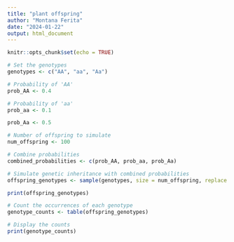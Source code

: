 ```yaml
---
title: "plant offspring"
author: "Montana Ferita"
date: "2024-01-22"
output: html_document
---
```


```r
knitr::opts_chunk$set(echo = TRUE)
```


```r
# Set the genotypes
genotypes <- c("AA", "aa", "Aa")

# Probability of 'AA'
prob_AA <- 0.4

# Probability of 'aa'
prob_aa <- 0.1

prob_Aa <- 0.5

# Number of offspring to simulate
num_offspring <- 100

# Combine probabilities
combined_probabilities <- c(prob_AA, prob_aa, prob_Aa)

# Simulate genetic inheritance with combined probabilities
offspring_genotypes <- sample(genotypes, size = num_offspring, replace = TRUE, prob = combined_probabilities)

print(offspring_genotypes)

# Count the occurrences of each genotype
genotype_counts <- table(offspring_genotypes)

# Display the counts
print(genotype_counts)
```
